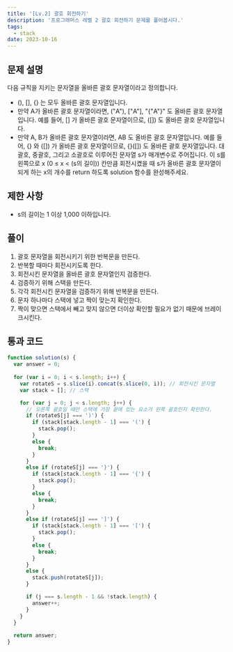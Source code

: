 ```yaml
---
title: '[Lv.2] 괄호 회전하기'
description: '프로그래머스 레벨 2 괄호 회전하기 문제를 풀어봅시다.'
tags:
  - stack
date: 2023-10-16
---
```


## 문제 설명
다음 규칙을 지키는 문자열을 올바른 괄호 문자열이라고 정의합니다.

- (), [], {} 는 모두 올바른 괄호 문자열입니다.
- 만약 A가 올바른 괄호 문자열이라면, ("A"), ["A"], "{"A"}" 도 올바른 괄호 문자열입니다. 예를 들어, [] 가 올바른 괄호 문자열이므로, ([]) 도 올바른 괄호 문자열입니다.
- 만약 A, B가 올바른 괄호 문자열이라면, AB 도 올바른 괄호 문자열입니다. 예를 들어, {} 와 ([]) 가 올바른 괄호 문자열이므로, {}([]) 도 올바른 괄호 문자열입니다.
대괄호, 중괄호, 그리고 소괄호로 이루어진 문자열 s가 매개변수로 주어집니다.
이 s를 왼쪽으로 x (0 ≤ x < (s의 길이)) 칸만큼 회전시켰을 때 s가 올바른 괄호 문자열이 되게 하는 x의 개수를 return 하도록 solution 함수를 완성해주세요.


## 제한 사항
- s의 길이는 1 이상 1,000 이하입니다.


## 풀이
1. 괄호 문자열을 회전시키기 위한 반복문을 만든다.
2. 반복할 때마다 회전시키도록 한다.
3. 회전시킨 문자열을 올바른 괄호 문자열인지 검증한다.
4. 검증하기 위해 스택을 만든다.
5. 각각 회전시킨 문자열을 검증하기 위해 반복문을 만든다.
6. 문자 하나마다 스택에 넣고 짝이 맞는지 확인한다.
7. 짝이 맞으면 스택에서 빼고 맞지 않으면 더이상 확인할 필요가 없기 때문에 브레이크시킨다.


## 통과 코드
```js
function solution(s) {
  var answer = 0;
  
  for (var i = 0; i < s.length; i++) {
    var rotateS = s.slice(i).concat(s.slice(0, i)); // 회전시킨 문자열
    var stack = []; // 스택

    for (var j = 0; j < s.length; j++) {
      // 오른쪽 괄호일 때만 스택에 가장 끝에 있는 요소가 왼쪽 괄호인지 확인한다.
      if (rotateS[j] === ')') {
        if (stack[stack.length - 1] === '(') {
          stack.pop();
        }
        else {
          break;
        }
      }
      else if (rotateS[j] === '}') {
        if (stack[stack.length - 1] === '{') {
          stack.pop();
        }
        else {
          break;
        }
      }
      else if (rotateS[j] === ']') {
        if (stack[stack.length - 1] === '[') {
          stack.pop();
        }
        else {
          break;
        }
      }
      else {
        stack.push(rotateS[j]); 
      }

      if (j === s.length - 1 && !stack.length) {
        answer++;
      }
    }
  }
  
  return answer;
}
```